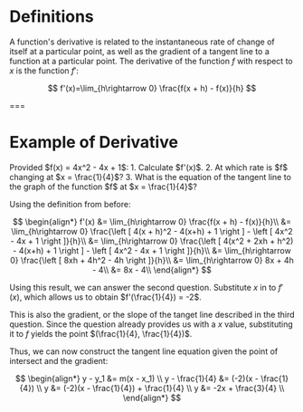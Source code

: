 # Definitions

A function's derivative is related to the instantaneous rate of change of itself at a particular point, as well as the gradient of a tangent line to a function at a particular point. The derivative of the function $f$ with respect to $x$ is the function $f'$:

$$
f'(x)=\lim_{h\rightarrow 0} \frac{f(x + h) - f(x)}{h}
$$

===

# Example of Derivative

<Example>
  Provided $f(x) = 4x^2 - 4x + 1$:
	1. Calculate $f'(x)$.
	2. At which rate is $f$
  changing at $x = \frac{1}{4}$?
	3. What is the equation of the tangent line to the graph of the function $f$ at $x = \frac{1}{4}$?
</Example>

Using the definition from before:

$$
\begin{align*}
 f'(x)
 &= \lim_{h\rightarrow 0} \frac{f(x + h) - f(x)}{h}\\
 &= \lim_{h\rightarrow 0} \frac{\left [ 4(x + h)^2 - 4(x+h) + 1 \right ] - \left [ 4x^2 - 4x + 1 \right ]}{h}\\
 &= \lim_{h\rightarrow 0} \frac{\left [ 4(x^2 + 2xh + h^2) - 4(x+h) + 1 \right ] - \left [ 4x^2 - 4x + 1 \right ]}{h}\\
 &= \lim_{h\rightarrow 0} \frac{\left [ 8xh + 4h^2 - 4h \right ]}{h}\\
 &= \lim_{h\rightarrow 0}  8x + 4h - 4\\
 &= 8x - 4\\
\end{align*}
$$

Using this result, we can answer the second question. Substitute $x$ in to $f'(x)$, which allows us to obtain $f'(\frac{1}{4}) = -2$.  

This is also the gradient, or the slope of the tanget line described in the third question. Since the question already provides us with a $x$ value, substituting it to $f$ yields the point $(\frac{1}{4}, \frac{1}{4})$.

Thus, we can now construct the tangent line equation given the point of intersect and the gradient: 

$$
\begin{align*}
y - y_1 &= m(x - x_1) \\
y - \frac{1}{4} &= (-2)(x - \frac{1}{4}) \\
y &= (-2)(x - \frac{1}{4}) + \frac{1}{4} \\
y &= -2x + \frac{3}{4} \\
\end{align*}
$$

<Graph functions="4*x*x-4*x+1,-2*x+0.75" points="0.25,0.25-solid" />